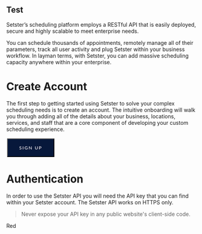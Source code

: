 
## Test
Setster’s scheduling platform employs a RESTful API that is easily deployed, secure and highly scalable to meet enterprise needs.

You can schedule thousands of appointments, remotely manage all of their parameters, track all user activity and plug Setster within your business workflow. In layman terms, with Setster, you can add massive scheduling capacity anywhere within your enterprise.


# Create Account
The first step to getting started using Setster to solve your complex scheduling needs is to create an account. The intuitive onboarding will walk you through adding all of the details about your business, locations, services, and staff that are a core component of developing your custom scheduling experience.


<button name="button" onclick="window.location.href='https://www.setster.com/onboarding/personal'" style="position: relative;
  z-index: 3;
  overflow: hidden;
  padding: 15px 30px;
  border-radius: 0px;
  background-color: #07183b;
  font-family: Lato, sans-serif;
  color: #fff;
  font-size: 12px;
  font-weight: 500;
  letter-spacing: 2px;
  text-decoration: none;
  text-transform: uppercase; margin: 2px;">Sign Up</button>


# Authentication

In order to use the Setster API you will need the API key that you can find within your Setster account. The Setster API works on HTTPS only.


<blockquote> Never expose your API key in any public website's client-side code.
</blockquote>

<Message color='red'>Red</Message>